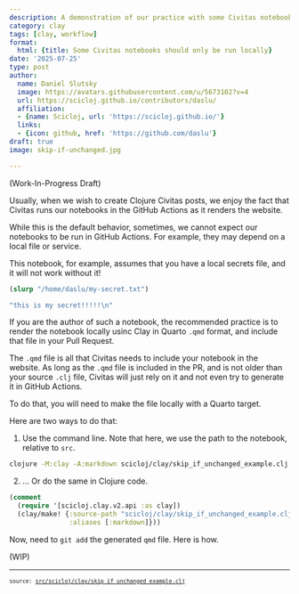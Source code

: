 ```yaml
---
description: A demonstration of our practice with some Civitas notebooks that cannot be run in GitHub Pages.
category: clay
tags: [clay, workflow]
format:
  html: {title: Some Civitas notebooks should only be run locally}
date: '2025-07-25'
type: post
author:
  name: Daniel Slutsky
  image: https://avatars.githubusercontent.com/u/5673102?v=4
  url: https://scicloj.github.io/contributors/daslu/
  affiliation:
  - {name: Scicloj, url: 'https://scicloj.github.io/'}
  links:
  - {icon: github, href: 'https://github.com/daslu'}
draft: true
image: skip-if-unchanged.jpg

---
```

<style></style><style>.printedClojure .sourceCode {
  background-color: transparent;
  border-style: none;
}
</style><style>.clay-limit-image-width .clay-image {max-width: 100%}
.clay-side-by-side .sourceCode {margin: 0}
.clay-side-by-side {margin: 1em 0}
</style>
<script src="skip_if_unchanged_example_files/md-default0.js" type="text/javascript"></script><script src="skip_if_unchanged_example_files/md-default1.js" type="text/javascript"></script>
(Work-In-Progress Draft)

Usually, when we wish to create Clojure Civitas posts, we enjoy the fact
that Civitas runs our notebooks in the GitHub Actions as it renders the website.

While this is the default behavior, sometimes, we cannot expect our notebooks
to be run in GitHub Actions. For example, they may depend on a local file
or service.

This notebook, for example, assumes that you have a local secrets file,
and it will not work without it!


::: {.sourceClojure}
```clojure
(slurp "/home/daslu/my-secret.txt")
```
:::



::: {.printedClojure}
```clojure
"this is my secret!!!!!\n"

```
:::


If you are the author of such a notebook, the recommended practice is to
render the notebook locally usinc Clay in Quarto `.qmd` format, and include
that file in your Pull Request.

The `.qmd` file is all that Civitas needs to include your notebook in the
website. As long as the `.qmd` file is included in the PR, and is not older than
your source `.clj` file, Civitas will just rely on it and not even try
to generate it in GitHub Actions.

To do that, you will need to make the file locally with a Quarto target.

Here are two ways to do that:

1. Use the command line.
Note that here, we use the path to the notebook, relative to `src`.
```sh
clojure -M:clay -A:markdown scicloj/clay/skip_if_unchanged_example.clj
```

2. ... Or do the same in Clojure code.


::: {.sourceClojure}
```clojure
(comment
  (require '[scicloj.clay.v2.api :as clay])
  (clay/make! {:source-path "scicloj/clay/skip_if_unchanged_example.clj"
               :aliases [:markdown]}))
```
:::


Now, need to `git add` the generated `qmd` file.
Here is how.

(WIP)


```{=html}
<div style="background-color:grey;height:2px;width:100%;"></div>
```



```{=html}
<div><pre><small><small>source: <a href="https://github.com/ClojureCivitas/clojurecivitas.github.io/blob/main/src/scicloj/clay/skip_if_unchanged_example.clj">src/scicloj/clay/skip_if_unchanged_example.clj</a></small></small></pre></div>
```
